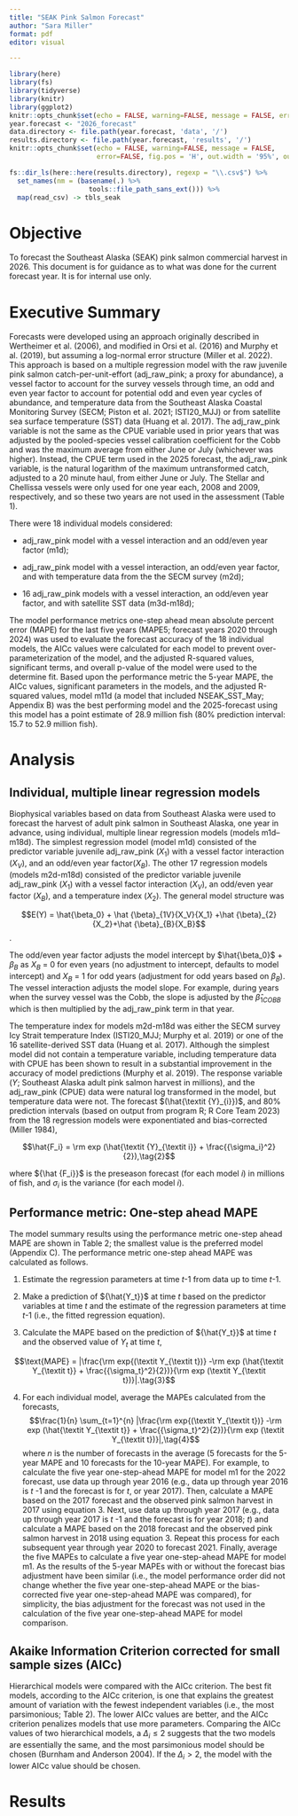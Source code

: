 ```yaml
---
title: "SEAK Pink Salmon Forecast"
author: "Sara Miller"
format: pdf
editor: visual

---
```

```r
library(here)
library(fs)
library(tidyverse)
library(knitr)
library(ggplot2)
knitr::opts_chunk$set(echo = FALSE, warning=FALSE, message = FALSE, error=FALSE)
year.forecast <- "2026_forecast" 
data.directory <- file.path(year.forecast, 'data', '/')
results.directory <- file.path(year.forecast, 'results', '/')
knitr::opts_chunk$set(echo = FALSE, warning=FALSE, message = FALSE, 
                      error=FALSE, fig.pos = 'H', out.width = '95%', out.width = "100%", fig.height = 5)
```

```r

fs::dir_ls(here::here(results.directory), regexp = "\\.csv$") %>% 
  set_names(nm = (basename(.) %>% 
                    tools::file_path_sans_ext())) %>%
  map(read_csv) -> tbls_seak

```

# Objective
To forecast the Southeast Alaska (SEAK) pink salmon commercial harvest in 2026. This document is for guidance as to what was done for the current forecast year. It is for internal use only. 

# Executive Summary
Forecasts were developed using an approach originally described in Wertheimer et al. (2006), and modified in Orsi et al. (2016) and Murphy et al. (2019), but assuming a log-normal error structure (Miller et al. 2022). This approach is based on a multiple regression model with the raw juvenile pink salmon catch-per-unit-effort (adj_raw_pink; a proxy for abundance), a vessel factor to account for the survey vessels through time, an odd and even year factor to account for potential odd and even year cycles of abundance, and temperature data from the Southeast Alaska Coastal Monitoring Survey (SECM; Piston et al. 2021; ISTI20_MJJ) or from satellite sea surface temperature (SST) data (Huang et al. 2017). The adj_raw_pink variable is not the same as the CPUE variable used in prior years that was adjusted by the pooled-species vessel calibration coefficient for the Cobb and was the maximum average from either June or July (whichever was higher). Instead, the CPUE term used in the 2025 forecast, the adj_raw_pink variable, is the natural logarithm of the maximum untransformed catch, adjusted to a 20 minute haul, from either June or July. The Stellar and Chellissa vessels were only used for one year each, 2008 and 2009, respectively, and so these two years are not used in the assessment (Table 1).

There were 18 individual models considered:

* adj_raw_pink model with a vessel interaction and an odd/even year factor (m1d); 

* adj_raw_pink model with a vessel interaction, an odd/even year factor, and with temperature data from the the SECM survey (m2d);

* 16 adj_raw_pink models with a vessel interaction, an odd/even year factor, and with satellite SST data (m3d-m18d); 

The model performance metrics one-step ahead mean absolute percent error (MAPE) for the last five years (MAPE5; forecast years 2020 through 2024) was used to evaluate the forecast accuracy of the 18 individual models, the AICc values were calculated for each model to prevent over-parameterization of the model, and the adjusted R-squared values, significant terms, and overall p-value of the model were used to the determine fit. Based upon the performance metric the 5-year MAPE, the AICc values, significant parameters in the models, and the adjusted R-squared values, model m11d (a model that included NSEAK_SST_May; Appendix B) was the best performing model and the 2025-forecast using this model has a point estimate of 28.9 million fish (80% prediction interval: 15.7 to 52.9 million fish). 

# Analysis

## Individual, multiple linear regression models
Biophysical variables based on data from Southeast Alaska were used to forecast the harvest of adult pink salmon in Southeast Alaska, one year in advance, using individual, multiple linear regression models (models m1d–m18d). The simplest regression model (model m1d) consisted of the predictor variable juvenile adj_raw_pink $({X_1})$ with a vessel factor interaction $({X_V})$, and an odd/even year factor$({X_B})$. The other 17 regression models (models m2d-m18d) consisted of the predictor variable juvenile adj_raw_pink $({X_1})$ with a vessel factor interaction $({X_V})$, an odd/even year factor $({X_B})$, and a temperature index $({X_2})$. The general model structure was

$$E(Y) = \hat{\beta_0} + \hat {\beta}_{1V}{X_V}{X_1} +\hat {\beta}_{2}{X_2}+\hat {\beta}_{B}{X_B}$$.

The odd/even year factor adjusts the model intercept by $\hat{\beta_0}$ + ${\beta}_{B}$ as ${X_B}$ = 0 for even years (no adjustment to intercept, defaults to model intercept) and ${X_B}$ = 1 for odd years (adjustment for odd years based on ${\beta}_{B}$). The vessel interaction adjusts the model slope. For example, during years when the survey vessel was the Cobb, the slope is adjusted by the $\hat {\beta}_{1COBB}$ which is then multiplied by the adj_raw_pink term in that year.

The temperature index for models m2d-m18d was either the SECM survey Icy Strait temperature Index (ISTI20_MJJ; Murphy et al. 2019) or one of the 16 satellite-derived SST data (Huang et al. 2017). Although the simplest model did not contain a temperature variable, including temperature data with CPUE has been shown to result in a substantial improvement in the accuracy of model predictions (Murphy et al. 2019). The response variable ($Y$; Southeast Alaska adult pink salmon harvest in millions), and the adj_raw_pink (CPUE) data were natural log transformed in the model, but temperature data were not. The forecast $(\hat{\textit {Y}_{i}})$, and 80% prediction intervals (based on output from program R; R Core Team 2023) from the 18 regression models were exponentiated and bias-corrected (Miller 1984),

$$\hat{F_i} = \rm exp (\hat{\textit {Y}_{\textit i}} + \frac{{\sigma_i}^2}{2}),\tag{2}$$

where ${\hat {F_i}}$ is the preseason forecast (for each model $i$) in millions of fish, and $\sigma_i$ is the variance (for each model $i$).

## Performance metric: One-step ahead MAPE
The model summary results using the performance metric one-step ahead MAPE are shown in Table 2; the smallest value is the preferred model (Appendix C). The performance metric one-step ahead MAPE was calculated as follows.

1. Estimate the regression parameters at time $t$-1 from data up to time $t$-1.  

2. Make a prediction of ${\hat{Y_t}}$ at time $t$ based on the predictor variables at time $t$ and the estimate of the regression parameters at time $t$-1 (i.e., the fitted regression equation).  

3. Calculate the MAPE based on the prediction of ${\hat{Y_t}}$ at time $t$ and the observed value of ${Y_t}$ at time $t$,

$$\text{MAPE} = |\frac{\rm exp{(\textit Y_{\textit t})} -\rm exp (\hat{\textit Y_{\textit t}} + \frac{{\sigma_t}^2}{2})}{\rm exp (\textit Y_{\textit t})}|.\tag{3}$$

4.	For each individual model, average the MAPEs calculated from the forecasts,
$$\frac{1}{n} \sum_{t=1}^{n} |\frac{\rm exp{(\textit Y_{\textit t})} -\rm exp (\hat{\textit Y_{\textit t}} + \frac{{\sigma_t}^2}{2})}{\rm exp (\textit Y_{\textit t})}|,\tag{4}$$
where $n$ is the number of forecasts in the average (5 forecasts for the 5-year MAPE and 10 forecasts for the 10-year MAPE). For example, to calculate the five year one-step-ahead MAPE for model m1 for the 2022 forecast, use data up through year 2016 (e.g., data up through year 2016 is $t$ -1 and the forecast is for $t$, or year 2017). Then, calculate a MAPE based on the 2017 forecast and the observed pink salmon harvest in 2017 using equation 3. Next, use data up through year 2017 (e.g., data up through year 2017 is $t$ -1 and the forecast is for year 2018; $t$) and calculate a MAPE based on the 2018 forecast and the observed pink salmon harvest in 2018 using equation 3. Repeat this process for each subsequent year through year 2020 to forecast 2021. Finally, average the five MAPEs to calculate a five year one-step-ahead MAPE for model m1. As the results of the 5-year MAPEs with or without the forecast bias adjustment have been similar (i.e., the model performance order did not change whether the five year one-step-ahead MAPE or the bias-corrected five year one-step-ahead MAPE was compared), for simplicity, the bias adjustment for the forecast was not used in the calculation of the five year one-step-ahead MAPE for model comparison. 

## Akaike Information Criterion corrected for small sample sizes (AICc)
Hierarchical models were compared with the AICc criterion. The best fit models, according to the AICc criterion, is one that explains the greatest amount of variation with the fewest independent variables (i.e., the most parsimonious; Table 2). The lower AICc values are better, and the AICc criterion penalizes models that use more parameters. Comparing the AICc values of two hierarchical models, a $\Delta_i \leq 2$ suggests that the two models are essentially the same, and the most parsimonious model should be chosen (Burnham and Anderson 2004). If the $\Delta_i > 2$, the model with the lower AICc value should be chosen. 

# Results 
